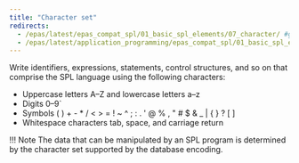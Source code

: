 ```yaml
---
title: "Character set"
redirects:
  - /epas/latest/epas_compat_spl/01_basic_spl_elements/07_character/ #generated for docs/epas/reorg-role-use-case-mode
  - /epas/latest/application_programming/epas_compat_spl/01_basic_spl_elements/07_character/
---
```


<div id="character_set" class="registered_link"></div>

Write identifiers, expressions, statements, control structures, and so on that comprise the SPL language using the following characters:

-   Uppercase letters A&ndash;Z and lowercase letters a&ndash;z
-   Digits 0&ndash;9`
-   Symbols ( ) + - * / < > = ! ~ ^ ; : . ' @ % , " # $ & _ | { } ? [ ]
-   Whitespace characters tab, space, and carriage return


!!! Note
    The data that can be manipulated by an SPL program is determined by the character set supported by the database encoding.
